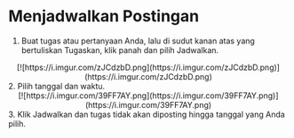# Menjadwalkan Postingan

1. Buat tugas atau pertanyaan Anda, lalu di sudut kanan atas yang bertuliskan Tugaskan, klik panah dan pilih Jadwalkan.
<div align = "center">
[![https://i.imgur.com/zJCdzbD.png](https://i.imgur.com/zJCdzbD.png)](https://i.imgur.com/zJCdzbD.png)
</div>
2. Pilih tanggal dan waktu.
<div align = "center">
[![https://i.imgur.com/39FF7AY.png](https://i.imgur.com/39FF7AY.png)](https://i.imgur.com/39FF7AY.png)
</div>
3. Klik Jadwalkan dan tugas tidak akan diposting hingga tanggal yang Anda pilih.